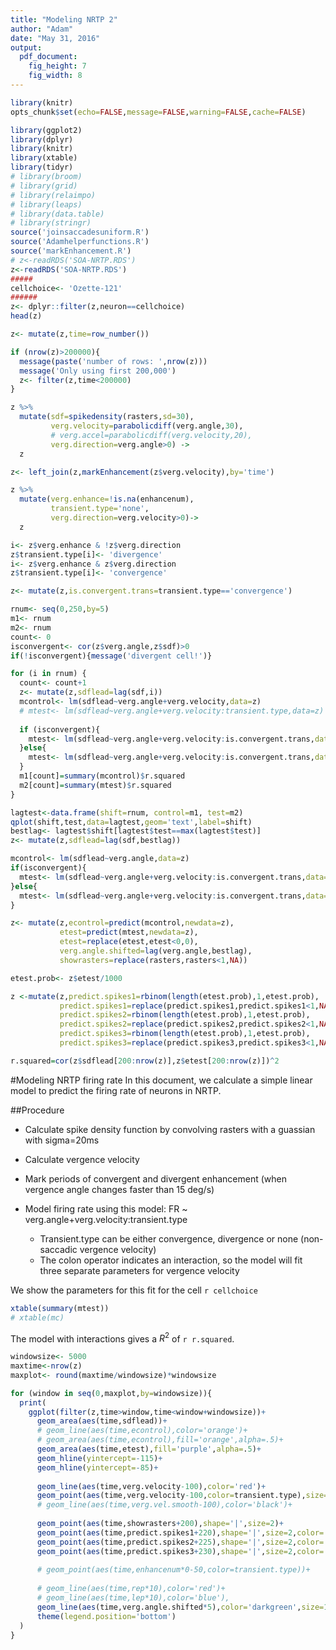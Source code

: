 ```yaml
---
title: "Modeling NRTP 2"
author: "Adam"
date: "May 31, 2016"
output: 
  pdf_document: 
    fig_height: 7
    fig_width: 8
---
```


```r
library(knitr)
opts_chunk$set(echo=FALSE,message=FALSE,warning=FALSE,cache=FALSE)
```

```r

library(ggplot2)
library(dplyr)
library(knitr)
library(xtable)
library(tidyr)
# library(broom)
# library(grid)
# library(relaimpo)
# library(leaps)
# library(data.table)
# library(stringr)
source('joinsaccadesuniform.R')
source('Adamhelperfunctions.R')
source('markEnhancement.R')
# z<-readRDS('SOA-NRTP.RDS')
z<-readRDS('SOA-NRTP.RDS')
#####
cellchoice<- 'Ozette-121'
######
z<- dplyr::filter(z,neuron==cellchoice)
head(z)
```


```r
z<- mutate(z,time=row_number())

if (nrow(z)>200000){
  message(paste('number of rows: ',nrow(z)))
  message('Only using first 200,000')
  z<- filter(z,time<200000)
}

z %>%
  mutate(sdf=spikedensity(rasters,sd=30),
         verg.velocity=parabolicdiff(verg.angle,30),
         # verg.accel=parabolicdiff(verg.velocity,20),
         verg.direction=verg.angle>0) ->
  z

z<- left_join(z,markEnhancement(z$verg.velocity),by='time')

z %>%
  mutate(verg.enhance=!is.na(enhancenum),
         transient.type='none',
         verg.direction=verg.velocity>0)->
  z

i<- z$verg.enhance & !z$verg.direction
z$transient.type[i]<- 'divergence'
i<- z$verg.enhance & z$verg.direction
z$transient.type[i]<- 'convergence'

z<- mutate(z,is.convergent.trans=transient.type=='convergence')

```

```r
rnum<- seq(0,250,by=5)
m1<- rnum
m2<- rnum
count<- 0
isconvergent<- cor(z$verg.angle,z$sdf)>0
if(!isconvergent){message('divergent cell!')}

for (i in rnum) {
  count<- count+1
  z<- mutate(z,sdflead=lag(sdf,i))
  mcontrol<- lm(sdflead~verg.angle+verg.velocity,data=z)
  # mtest<- lm(sdflead~verg.angle+verg.velocity:transient.type,data=z)
  
  if (isconvergent){
    mtest<- lm(sdflead~verg.angle+verg.velocity:is.convergent.trans,data=filter(z,!transient.type=='divergence'))
  }else{
    mtest<- lm(sdflead~verg.angle+verg.velocity:is.convergent.trans,data=filter(z,!transient.type=='convergence'))
  }
  m1[count]=summary(mcontrol)$r.squared
  m2[count]=summary(mtest)$r.squared
}

lagtest<-data.frame(shift=rnum, control=m1, test=m2)
qplot(shift,test,data=lagtest,geom='text',label=shift)
bestlag<- lagtest$shift[lagtest$test==max(lagtest$test)]
z<- mutate(z,sdflead=lag(sdf,bestlag))
```


```r

mcontrol<- lm(sdflead~verg.angle,data=z)
if(isconvergent){
  mtest<- lm(sdflead~verg.angle+verg.velocity:is.convergent.trans,data=filter(z,!transient.type=='divergence'))
}else{
  mtest<- lm(sdflead~verg.angle+verg.velocity:is.convergent.trans,data=filter(z,!transient.type=='convergence'))
}

z<- mutate(z,econtrol=predict(mcontrol,newdata=z),
           etest=predict(mtest,newdata=z),
           etest=replace(etest,etest<0,0),
           verg.angle.shifted=lag(verg.angle,bestlag),
           showrasters=replace(rasters,rasters<1,NA))

etest.prob<- z$etest/1000

z <-mutate(z,predict.spikes1=rbinom(length(etest.prob),1,etest.prob),
           predict.spikes1=replace(predict.spikes1,predict.spikes1<1,NA),
           predict.spikes2=rbinom(length(etest.prob),1,etest.prob),
           predict.spikes2=replace(predict.spikes2,predict.spikes2<1,NA),
           predict.spikes3=rbinom(length(etest.prob),1,etest.prob),
           predict.spikes3=replace(predict.spikes3,predict.spikes3<1,NA))

r.squared=cor(z$sdflead[200:nrow(z)],z$etest[200:nrow(z)])^2

```

\newpage


#Modeling NRTP firing rate
In this document, we calculate a simple linear model to predict the firing rate of neurons in NRTP.

##Procedure

* Calculate spike density function by convolving rasters with a guassian with sigma=20ms

* Calculate vergence velocity

* Mark periods of convergent and divergent enhancement (when vergence angle changes faster than 15 deg/s)

* Model firing rate using this model: FR ~ verg.angle+verg.velocity:transient.type 
    + Transient.type can be either convergence, divergence or none (non-saccadic vergence velocity)
    + The colon operator indicates an interaction, so the model will fit three separate parameters for vergence velocity

We show the parameters for this fit for the cell `r cellchoice`

```r
xtable(summary(mtest))
# xtable(mc)
```

The model with interactions gives a $R^2$ of `r r.squared`. 

```r
windowsize<- 5000
maxtime<-nrow(z)
maxplot<- round(maxtime/windowsize)*windowsize

for (window in seq(0,maxplot,by=windowsize)){
  print(
    ggplot(filter(z,time>window,time<window+windowsize))+
      geom_area(aes(time,sdflead))+
      # geom_line(aes(time,econtrol),color='orange')+
      # geom_area(aes(time,econtrol),fill='orange',alpha=.5)+
      geom_area(aes(time,etest),fill='purple',alpha=.5)+
      geom_hline(yintercept=-115)+
      geom_hline(yintercept=-85)+
      
      geom_line(aes(time,verg.velocity-100),color='red')+
      geom_point(aes(time,verg.velocity-100,color=transient.type),size=1,data=filter(z, time>window,time<window+windowsize,enhancenum>0))+
      # geom_line(aes(time,verg.vel.smooth-100),color='black')+
      
      geom_point(aes(time,showrasters+200),shape='|',size=2)+
      geom_point(aes(time,predict.spikes1+220),shape='|',size=2,color='purple')+
      geom_point(aes(time,predict.spikes2+225),shape='|',size=2,color='purple')+
      geom_point(aes(time,predict.spikes3+230),shape='|',size=2,color='purple')+
      
      # geom_point(aes(time,enhancenum*0-50,color=transient.type))+
      
      # geom_line(aes(time,rep*10),color='red')+
      # geom_line(aes(time,lep*10),color='blue'),
      geom_line(aes(time,verg.angle.shifted*5),color='darkgreen',size=1.5)+
      theme(legend.position='bottom')
  )
}

```